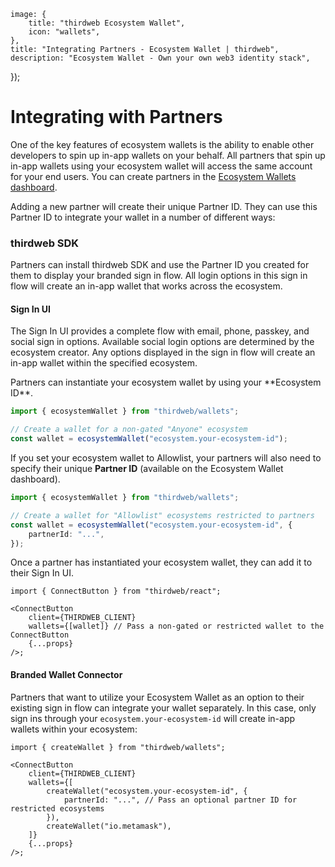 
	image: {
		title: "thirdweb Ecosystem Wallet",
		icon: "wallets",
	},
	title: "Integrating Partners - Ecosystem Wallet | thirdweb",
	description: "Ecosystem Wallet - Own your own web3 identity stack",
});

# Integrating with Partners

One of the key features of ecosystem wallets is the ability to enable other developers to spin up in-app wallets on your behalf. All partners that spin up in-app wallets using your ecosystem wallet will access the same account for your end users. You can create partners in the [Ecosystem Wallets dashboard](https://thirdweb.com/team/~/~/ecosystem).

Adding a new partner will create their unique Partner ID. They can use this Partner ID to integrate your wallet in a number of different ways:

### thirdweb SDK

Partners can install thirdweb SDK and use the Partner ID you created for them to display your branded sign in flow. All login options in this sign in flow will create an in-app wallet that works across the ecosystem.

#### Sign In UI

The Sign In UI provides a complete flow with email, phone, passkey, and social sign in options. Available social login options are determined by the ecosystem creator. Any options displayed in the sign in flow will create an in-app wallet within the specified ecosystem.

<DocImage src={FullLoginSystem} />

<Steps>
<Step title='Create a Wallet'>
Partners can instantiate your ecosystem wallet by using your **Ecosystem ID**.

```ts
import { ecosystemWallet } from "thirdweb/wallets";

// Create a wallet for a non-gated "Anyone" ecosystem
const wallet = ecosystemWallet("ecosystem.your-ecosystem-id");
```

If you set your ecosystem wallet to Allowlist, your partners will also need to specify their unique **Partner ID** (available on the Ecosystem Wallet dashboard).

```ts
import { ecosystemWallet } from "thirdweb/wallets";

// Create a wallet for "Allowlist" ecosystems restricted to partners
const wallet = ecosystemWallet("ecosystem.your-ecosystem-id", {
	partnerId: "...",
});
```

</Step>

<Step title='Add Ecosystem Wallet to Sign In'>
Once a partner has instantiated your ecosystem wallet, they can add it to their Sign In UI.

```tsx
import { ConnectButton } from "thirdweb/react";

<ConnectButton
	client={THIRDWEB_CLIENT}
	wallets={[wallet]} // Pass a non-gated or restricted wallet to the ConnectButton
	{...props}
/>;
```

</Step>

</Steps>

#### Branded Wallet Connector

Partners that want to utilize your Ecosystem Wallet as an option to their existing sign in flow can integrate your wallet separately. In this case, only sign ins through your `ecosystem.your-ecosystem-id` will create in-app wallets within your ecosystem:

<DocImage src={SingleLoginOption} />

```tsx
import { createWallet } from "thirdweb/wallets";

<ConnectButton
	client={THIRDWEB_CLIENT}
	wallets={[
		createWallet("ecosystem.your-ecosystem-id", {
			partnerId: "...", // Pass an optional partner ID for restricted ecosystems
		}),
		createWallet("io.metamask"),
	]}
	{...props}
/>;
```
